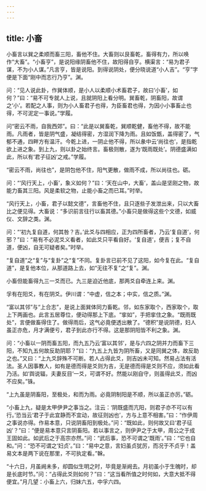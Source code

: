```yaml
---
---
---
```

title: 小畜
---







小畜言以巽之柔顺而畜三阳，畜他不住。大畜则以艮畜乾，畜得有力，所以唤作“大畜”。“小畜亨”，是说阳缘阴畜他不住，故阳得自亨。横渠言：“易为君子谋，不为小人谋。”凡言亨，皆是说阳。到得说阴处，便分晓说道“小人吉”。“亨”字便是下面“刚中而志行乃亨”。渊。

问：“见人说此卦，作巽体顺，是小人以柔顺小术畜君子，故曰‘小畜’，如何？”曰：“易不可专就人上说，且就阴阳上看分明。巽畜乾，阴畜阳，故谓之‘小’。若配之人事，则为小人畜君子也得，为臣畜君也得，为因小小事畜止也得，不可泥定一事说。”学履。

问“密云不雨，自我西郊”。曰：“此是以巽畜乾，巽顺乾健，畜他不得，故不能雨。凡雨者，皆是阴气盛，凝结得密，方湿润下降为雨。且如饭甑，盖得密了，气郁不通，四畔方有温汗。今乾上进，一阴止他不得，所以彖中云‘尚往也’，是指乾欲上进之象。到上九，则以卦之始终言。畜极则散，遂为‘既雨既处’。阴德盛满如此，所以有‘君子征凶’之戒。”学履。

“密云不雨，尚往也”，是阴包他不住，阳气更散，做雨不成，所以尚往也。砺。

问：“‘风行天上，小畜’，象义如何？”曰：‘天在山中，大畜’，盖山是坚刚之物，故能力畜其三阳。风是柔软之物，止能小畜之而已耳。”时举。

“风行天上，小畜，君子以懿文德”，言畜他不住，且只逐些子发泄出来，只以大畜比之便见得。大畜说：“多识前言往行以畜其德。”小畜只是做得这些个文德，如威仪、文辞之类。渊。

问：“‘初九复自道，何其咎？吉。’此爻与四相应，正为四所畜者，乃云‘复自道’，何邪？”曰：“易有不必泥爻义看者，如此爻只平看自好。‘复自道’，便吉；复不自道，便凶，自无可疑者矣。”时举。

“复自道”之“复”与“复卦”之“复”不同。复卦言已前不见了这阳，如今复在此。“复自道”，是复他本位，从那道路上去，如“无往不复”之“复”。渊。

小畜但能畜得九三一爻而已。九三是迫近他底，那两爻自牵连上来。渊。

孚有在阳爻，有在阴爻。伊川谓：“中虚，信之本；中实，信之质。”渊。

“富以其邻”与“上合志”，是说上面巽体同力畜乾。邻，如东家取个，西家取个，取上下两画也。此言五居尊位，便动得那上下底。“挛如”，手把挛住之象。“既雨既处”，言便做畜得住了。做得雨后，这气必竟便透出散了。“德积”是说阴德，妇人虽正亦危，月才满便亏，君子到此亦行不得。这是那阴阳皆不利之象。渊。

问：“小畜以一阴而畜五阳，而九五乃云‘富以其邻’，是与六四之阴并力而畜下三阳，不知九五何故反助阴耶？”曰：“九五上九皆为阴所畜，又是同巽之体，故反助之也。”又曰：“上九爻辞殊不可断。若人占得此爻，则吉凶未可知。然易占法有活法。圣人因事教人，如有是德而得是爻则为吉，无是德而得是爻则不应，须如此看乃活。如‘舆说辐，夫妻反目’一爻，可谓不好。然能以刚自守，则虽得此爻，而凶不应矣。”铢。

“上九虽是阴畜阳，至极处，和而为雨。必竟阴制阳是不顺，所以虽正亦厉。”砺。

“小畜上九，疑是太甲伊尹之事当之。注云：‘阴既盛而亢阳，则君子亦不可以有行。’恐当云‘君子于此宜静而不宜动，故征则凶也’，方与上意不相害。”曰：“作伊周之事说亦得。作易本意，只说阴畜阳到极处。”问：“既如此，则何故又曰‘君子征凶’？”曰：“便是易本意只言阴畜阳。若以事言之，则伊尹之于太甲，周公之于成王固如此。如武后之于高宗亦然。”问：“武后事，恐不可谓之‘既雨’。”曰：“它也自和。”问：“恐不可谓之‘妇贞’。”曰：“易中之意，言妇虽贞犹厉，而况于不贞乎！盖易文本是两下说在那里，不可执定看。”榦。

“十六日，月虽阙未多，却圆似生明之时，毕竟是渐阙去。月初虽小于生魄时，却是长底时节。”问：“占得此爻则如何？”曰：“这当看所值之时何如，大意大抵不得便宜。”月几望：小畜上六，归妹六五，中孚六四。